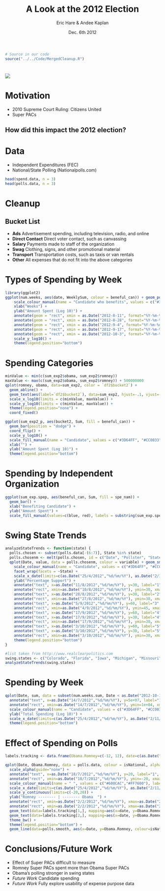 % A Look at the 2012 Election
% Eric Hare & Andee Kaplan
% Dec. 6th 2012

```r
# Source in our code
source("../../Code/MergedCleanup.R")
```
#
![](http://imgs.xkcd.com/comics/poll_watching.png)

# Motivation
- 2010 Supreme Court Ruling: Citizens United
- Super PACs

## How did this impact the 2012 election?

# Data
- Independent Expenditures (FEC)
- National/State Polling (Nationalpolls.com)

```r
head(spend.data, n = 3)
head(polls.data, n = 3)
```

# Cleanup
## Bucket List
- **Ads** Advertisement spending, including television, radio, and online
- **Direct Contact** Direct voter contact, such as canvassing
- **Salary** Payments made to staff of the organization
- **Swag** Clothing, signs, and other promotional material
- **Transport** Transportation costs, such as taxis or van rentals
- **Other** All expenses that do not fit into the above categories

# Types of Spending by Week

```r
library(ggplot2)
ggplot(num.weeks, aes(date, WeeklySum, colour = beneful_can)) + geom_point() + geom_line() + facet_grid(facets=bucket2~sup_opp) + 
    scale_colour_manual(name = "Candidate who benefits", values = c("#3D64FF", "#CC0033"), labels=c("Obama","Romney" )) + 
    xlab("Weeks") + 
    ylab("Amount Spent (Log 10)") + 
    annotate(geom = "rect", xmin = as.Date("2012-8-11", format="%Y-%m-%d"), xmax = as.Date("2012-8-12", format="%Y-%m-%d"), ymin = 1, ymax = 1e+08, alpha = .2, fill = "#CC0033") + 
    annotate(geom = "rect", xmin = as.Date("2012-8-28", format="%Y-%m-%d"), xmax = as.Date("2012-8-30", format="%Y-%m-%d"), ymin = 1, ymax = 1e+08, alpha = .2, fill = "#CC0033") + 
    annotate(geom = "rect", xmin = as.Date("2012-9-4", format="%Y-%m-%d"), xmax = as.Date("2012-9-6", format="%Y-%m-%d"), ymin = 1, ymax = 1e+08, alpha = .2, fill = "#3D64FF") + 
    annotate(geom = "rect", xmin = as.Date("2012-9-17", format="%Y-%m-%d"), xmax = as.Date("2012-9-18", format="%Y-%m-%d"), ymin = 1, ymax = 1e+08, alpha = .2, fill = "grey50") + 
    annotate(geom = "rect", xmin = as.Date("2012-10-3", format="%Y-%m-%d"), xmax = as.Date("2012-10-4", format="%Y-%m-%d"), ymin = 1, ymax = 1e+08, alpha = .2, fill = "grey50") + 
    scale_y_log10() + 
    theme(legend.position="bottom")
```

# Spending Categories
```r
minValue <- min(c(sum_exp2$obama, sum_exp2$romney))
maxValue <- max(c(sum_exp2$obama, sum_exp2$romney)) + 500000000
qplot(romney, obama, data=sum_exp2, color = `df2$bucket2`) +
  geom_abline() + 
  geom_text(aes(label=`df2$bucket2`), data=sum_exp2, hjust=-.1, vjust=-.02) + 
  scale_x_log10(limits = c(minValue, maxValue)) + 
  scale_y_log10(limits = c(minValue, maxValue)) +
  theme(legend.position="none") +
  coord_fixed()

ggplot(sum_exp2_p, aes(bucket2, Sum, fill = beneful_can)) + 
  geom_bar(position = "dodge") + 
  coord_flip() + 
  scale_y_log10() + 
  scale_fill_manual(name = "Candidate", values = c("#3D64FF", "#CC0033")) + 
  xlab("") + 
  ylab("Amount Spent (Log 10)") +
  theme(legend.position="bottom")
```

# Spending by Independent Organization
```r
ggplot(sum_exp.spep, aes(beneful_can, Sum, fill = spe_nam)) + 
  geom_bar() + 
  xlab("Benefiting Candidate") + 
  ylab("Amount Spent") + 
  scale_fill_manual(values=c(blue, red), labels = substring(sum_exp.spep$spe_nam, 1, 30), name = "Super PAC")
```

# Swing State Trends
```r
analyzeStateTrends <- function(state) {
  polls.chosen <- subset(polls.data[-(6:7)], State %in% state)
  polls.chosenm <- melt(polls.chosen, id = c("Date", "Pollster", "State"))
  qplot(Date, value, data = polls.chosenm, colour = variable) + geom_smooth(method="loess") +
    scale_colour_manual(name = "Candidate", values = c("#3D64FF", "#CC0033"), labels=c("Obama","Romney" )) +
    facet_wrap(facets = ~State) +
    scale_x_date(limits=c(as.Date("25/4/2012","%d/%m/%Y"), as.Date("2/11/2012","%d/%m/%Y"))) +
    ylab("Percentage Support") +
    annotate("text", x=as.Date("11/8/2012","%d/%m/%Y"), y=30, label="1", color="#FF0000", hjust=-0.5, alpha=0.2, size=3) + 
    annotate("rect", xmin=as.Date("10/8/2012","%d/%m/%Y"), ymin=30, xmax=as.Date("11/8/2012","%d/%m/%Y"), ymax=45, fill="#FF0000", alpha=0.2) + 
    annotate("text", x=as.Date("28/8/2012","%d/%m/%Y"), y=30, label="2", color="#FF0000", hjust=-0.7, alpha=0.2, size=3) + 
    annotate("rect", xmin=as.Date("27/8/2012","%d/%m/%Y"), ymin=30, xmax=as.Date("30/8/2012","%d/%m/%Y"), ymax=45, fill="#FF0000", alpha=0.2) +
    annotate("text", x=as.Date("5/9/2012","%d/%m/%Y"), y=60, label="3", color="#330099", hjust=-0.5, alpha=0.2, size=3) + 
    annotate("rect", xmin=as.Date("4/9/2012","%d/%m/%Y"), ymin=45, xmax=as.Date("6/9/2012","%d/%m/%Y"), ymax=60, fill="#330099", alpha=0.2) +
    annotate("text", x=as.Date("17/9/2012","%d/%m/%Y"), y=60, label="4", color="grey50", hjust=-0.5, alpha=0.4, size=3) + 
    annotate("text", x=as.Date("17/9/2012","%d/%m/%Y"), y=30, label="4", color="grey50", hjust=-0.5, alpha=0.4, size=3) +
    annotate("rect", xmin=as.Date("17/9/2012","%d/%m/%Y"), ymin=30, xmax=as.Date("18/9/2012","%d/%m/%Y"), ymax=60, fill="grey50", alpha=0.4) +
    annotate("text", x=as.Date("3/10/2012","%d/%m/%Y"), y=60, label="5", color="grey50", hjust=-0.5, alpha=0.4, size=3) + 
    annotate("text", x=as.Date("3/10/2012","%d/%m/%Y"), y=30, label="5", color="grey50", hjust=-0.5, alpha=0.4, size=3) +
    annotate("rect", xmin=as.Date("3/10/2012","%d/%m/%Y"), ymin=30, xmax=as.Date("4/10/2012","%d/%m/%Y"), ymax=60, fill="grey50", alpha=0.4) +
    theme(legend.position="bottom")
}

#list taken from http://www.realclearpolitics.com
swing.states <- c("Colorado", "Florida", "Iowa", "Michigan", "Missouri", "Nevada", "New Hampshire", "North Carolina", "Ohio", "Pennsylvania", "Virginia", "Wisconsin")
analyzeStateTrends(swing.states)
```

# Spending by Week
```r
qplot(Date, sum, data = subset(num.weeks.sum, Date < as.Date("2012-10-10")), colour = beneful_can) + scale_y_log10() + geom_line() +
  annotate("text", x=as.Date("14/7/2012","%d/%m/%Y"), y=5e+07, label="1", color="#FF0000", hjust=-0.5, alpha=0.4, size=10) +
  annotate("rect", xmin=as.Date("14/7/2012","%d/%m/%Y"), ymin=1e+04, xmax=as.Date("15/7/2012","%d/%m/%Y"), ymax=5e+07, fill="#FF0000", alpha=0.4) +
  scale_colour_manual(name = "Candidate", values = c("#3D64FF", "#CC0033"), labels=c("Obama","Romney" )) +
  ylab("Total Spending (Log 10)") + 
  scale_x_date(limits=c(as.Date("25/4/2012","%d/%m/%Y"), as.Date("2/11/2012","%d/%m/%Y"))) +
  theme(legend.position="bottom")
```

# Effect of Spending on Polls
```r
labels.tracking <- data.frame(Obama.Romney=c(-12, 12), date=c(as.Date("1/8/2012","%d/%m/%Y"), as.Date("1/8/2012","%d/%m/%Y")), text=c("Romney", "Obama"), colour=c("red", "blue"))

qplot(Date, Obama.Romney, data = polls.data, colour = isNational, alpha=0.6) +
  scale_alpha(guide="none") +
  annotate("text", x=as.Date("18/7/2012","%d/%m/%Y"), y=20, label="1", color="#FF0000", hjust=-0.5, alpha=0.4, size=5) +
  annotate("rect", xmin=as.Date("18/7/2012","%d/%m/%Y"), ymin=-20, xmax=as.Date("19/7/2012","%d/%m/%Y"), ymax=20, fill="#FF0000", alpha=0.4) +
  scale_colour_manual(name = " ", values = c("#600CAC","#FF7600"), labels=c("Swing State","National" ), breaks=c(FALSE, TRUE)) + 
  scale_x_date(limits=c(as.Date("25/4/2012","%d/%m/%Y"), as.Date("2/11/2012","%d/%m/%Y"))) +
  scale_y_continuous(limits=c(-20,20)) +
  ylab("Romney -------- | -------- Obama  ") +
  annotate("rect", xmin=as.Date("2/2/2012","%d/%m/%Y"), xmax=as.Date("2/12/2012","%d/%m/%Y"), ymin=0, ymax=Inf, fill="blue", alpha=0.03) +
  annotate("rect", xmin=as.Date("2/2/2012","%d/%m/%Y"), xmax=as.Date("2/12/2012","%d/%m/%Y"), ymin=-Inf, ymax=0, fill="red", alpha=0.03) +
  geom_text(data=labels.tracking[1,], mapping=aes(x=date, y=Obama.Romney, label=text), colour=I("#FF0000"), size=5, alpha=I(0.2), shape=1) +
  geom_text(data=labels.tracking[2,], mapping=aes(x=date, y=Obama.Romney, label=text), colour=I("#330099"), size=5, alpha=I(0.2), shape=1) +
  theme_bw() +
  theme(legend.position="bottom") +
  geom_line(data=polls.smooth, aes(x=Date, y=Obama.Romney, colour=isNational), inherit.aes=FALSE)
```

# Conclusions/Future Work
- Effect of Super PACs difficult to measure
- Romney Super PACs spent more than Obama Super PACs
- Obama's polling stronger in swing states
- _Future Work_ Candidate spending
- _Future Work_ Fully explore usability of expense purpose data